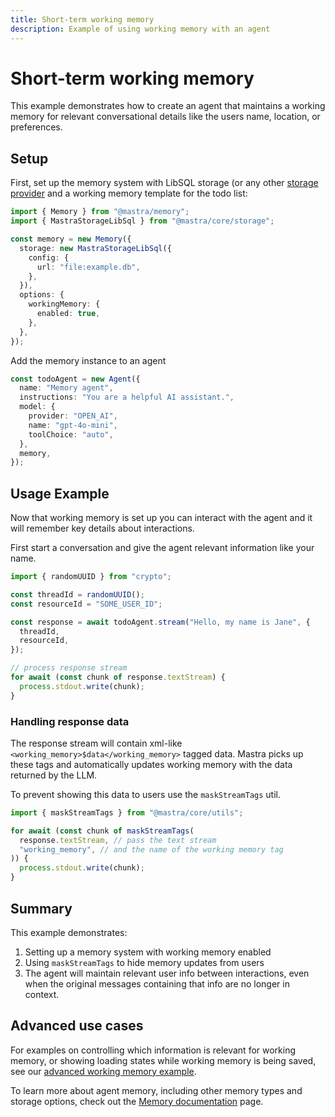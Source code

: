 ```yaml
---
title: Short-term working memory
description: Example of using working memory with an agent
---
```


# Short-term working memory

This example demonstrates how to create an agent that maintains a working memory for relevant conversational details like the users name, location, or preferences.

## Setup

First, set up the memory system with LibSQL storage (or any other [storage provider](/docs/agents/01-agent-memory#storage-options)
and a working memory template for the todo list:

```typescript
import { Memory } from "@mastra/memory";
import { MastraStorageLibSql } from "@mastra/core/storage";

const memory = new Memory({
  storage: new MastraStorageLibSql({
    config: {
      url: "file:example.db",
    },
  }),
  options: {
    workingMemory: {
      enabled: true,
    },
  },
});
```

Add the memory instance to an agent

```typescript
const todoAgent = new Agent({
  name: "Memory agent",
  instructions: "You are a helpful AI assistant.",
  model: {
    provider: "OPEN_AI",
    name: "gpt-4o-mini",
    toolChoice: "auto",
  },
  memory,
});
```

## Usage Example

Now that working memory is set up you can interact with the agent and it will remember key details about interactions.

First start a conversation and give the agent relevant information like your name.

```typescript
import { randomUUID } from "crypto";

const threadId = randomUUID();
const resourceId = "SOME_USER_ID";

const response = await todoAgent.stream("Hello, my name is Jane", {
  threadId,
  resourceId,
});

// process response stream
for await (const chunk of response.textStream) {
  process.stdout.write(chunk);
}
```

### Handling response data

The response stream will contain xml-like `<working_memory>$data</working_memory>` tagged data.
Mastra picks up these tags and automatically updates working memory with the data returned by the LLM.

To prevent showing this data to users use the `maskStreamTags` util.

```typescript
import { maskStreamTags } from "@mastra/core/utils";

for await (const chunk of maskStreamTags(
  response.textStream, // pass the text stream
  "working_memory", // and the name of the working memory tag
)) {
  process.stdout.write(chunk);
}
```

## Summary

This example demonstrates:

1. Setting up a memory system with working memory enabled
2. Using `maskStreamTags` to hide memory updates from users
3. The agent will maintain relevant user info between interactions, even when the original messages containing that info are no longer in context.

## Advanced use cases

For examples on controlling which information is relevant for working memory, or showing loading states while working memory is being saved, see our [advanced working memory example](/examples/memory/short-term-working-memory-advanced).

To learn more about agent memory, including other memory types and storage options, check out the [Memory documentation](/docs/agents/01-agent-memory) page.
